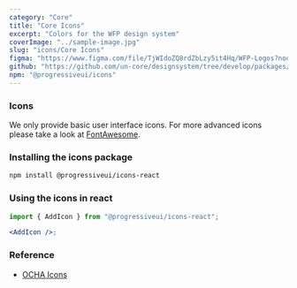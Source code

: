 ```yaml
---
category: "Core"
title: "Core Icons"
excerpt: "Colors for the WFP design system"
coverImage: "../sample-image.jpg"
slug: "icons/Core Icons"
figma: "https://www.figma.com/file/TjWIdoZQ8rdZbLzy5it4Hq/WFP-Logos?node-id=0%3A1&t=ErGHrrrmCgyzd3OH-1"
github: "https://github.com/un-core/designsystem/tree/develop/packages/logos"
npm: "@progressiveui/icons"
---
```


<h3>Icons</h3>

We only provide basic user interface icons. For more advanced icons please take a look at [FontAwesome](https://fontawesome.com).

### Installing the icons package

```bash
npm install @progressiveui/icons-react
```

### Using the icons in react

```jsx
import { AddIcon } from "@progressiveui/icons-react";

<AddIcon />;
```

<IconList name="icons" id="icons" />

### Reference

- [OCHA Icons](https://brand.unocha.org/d/xEPytAUjC3sH/icons)
